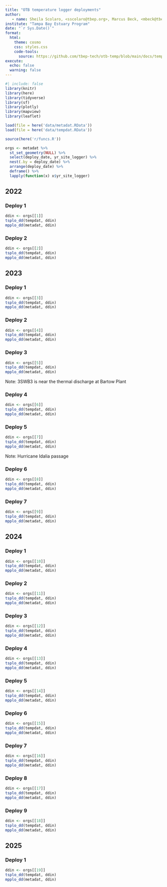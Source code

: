 ```yaml
---
title: "OTB temperature logger deployments"
author: 
   - name: Sheila Scolaro, <sscolaro@tbep.org>, Marcus Beck, <mbeck@tbep.org>
institute: "Tampa Bay Estuary Program"
date: "`r Sys.Date()`"
format:
  html:
    theme: cosmo
    css: styles.css
    code-tools: 
      source: https://github.com/tbep-tech/otb-temp/blob/main/docs/tempeval.qmd
execute:
  echo: false
  warning: false
---
```


```r
#| include: false
library(knitr)
library(here)
library(tidyverse)
library(sf)
library(plotly)
library(mapview)
library(leaflet)

load(file = here('data/metadat.RData'))
load(file = here('data/tempdat.RData'))

source(here('r/funcs.R'))

orgs <- metadat %>% 
  st_set_geometry(NULL) %>% 
  select(deploy_date, yr_site_logger) %>% 
  nest(.by = deploy_date) %>% 
  arrange(deploy_date) %>% 
  deframe() %>% 
  lapply(function(x) x$yr_site_logger)
```

::: {.panel-tabset}

## 2022

::: {.panel-tabset}

### Deploy 1

```r
ddin <- orgs[[1]]
tsplo_dd(tempdat, ddin)
mpplo_dd(metadat, ddin)
```

### Deploy 2

```r
ddin <- orgs[[2]]
tsplo_dd(tempdat, ddin)
mpplo_dd(metadat, ddin)
```

:::

## 2023

::: {.panel-tabset}

### Deploy 1

```r
ddin <- orgs[[3]]
tsplo_dd(tempdat, ddin)
mpplo_dd(metadat, ddin)
```

### Deploy 2

```r
ddin <- orgs[[4]]
tsplo_dd(tempdat, ddin)
mpplo_dd(metadat, ddin)
```

### Deploy 3

```r
ddin <- orgs[[5]]
tsplo_dd(tempdat, ddin)
mpplo_dd(metadat, ddin)
```

Note: 3SWB3 is near the thermal discharge at Bartow Plant

### Deploy 4

```r
ddin <- orgs[[6]]
tsplo_dd(tempdat, ddin)
mpplo_dd(metadat, ddin)
```

### Deploy 5

```r
ddin <- orgs[[7]]
tsplo_dd(tempdat, ddin)
mpplo_dd(metadat, ddin)
```

Note: Hurricane Idalia passage

### Deploy 6

```r
ddin <- orgs[[8]]
tsplo_dd(tempdat, ddin)
mpplo_dd(metadat, ddin)
```

### Deploy 7

```r
ddin <- orgs[[9]]
tsplo_dd(tempdat, ddin)
mpplo_dd(metadat, ddin)
```

:::

## 2024

::: {.panel-tabset}

### Deploy 1

```r
ddin <- orgs[[10]]
tsplo_dd(tempdat, ddin)
mpplo_dd(metadat, ddin)
```

### Deploy 2

```r
ddin <- orgs[[11]]
tsplo_dd(tempdat, ddin)
mpplo_dd(metadat, ddin)
```

### Deploy 3

```r
ddin <- orgs[[12]]
tsplo_dd(tempdat, ddin)
mpplo_dd(metadat, ddin)
```

### Deploy 4

```r
ddin <- orgs[[13]]
tsplo_dd(tempdat, ddin)
mpplo_dd(metadat, ddin)
```

### Deploy 5

```r
ddin <- orgs[[14]]
tsplo_dd(tempdat, ddin)
mpplo_dd(metadat, ddin)
```

### Deploy 6

```r
ddin <- orgs[[15]]
tsplo_dd(tempdat, ddin)
mpplo_dd(metadat, ddin)
```

### Deploy 7

```r
ddin <- orgs[[16]]
tsplo_dd(tempdat, ddin)
mpplo_dd(metadat, ddin)
```

### Deploy 8

```r
ddin <- orgs[[17]]
tsplo_dd(tempdat, ddin)
mpplo_dd(metadat, ddin)
```

### Deploy 9

```r
ddin <- orgs[[18]]
tsplo_dd(tempdat, ddin)
mpplo_dd(metadat, ddin)
```

:::

## 2025

::: {.panel-tabset}

### Deploy 1

```r
ddin <- orgs[[19]]
tsplo_dd(tempdat, ddin)
mpplo_dd(metadat, ddin)
```

:::
:::